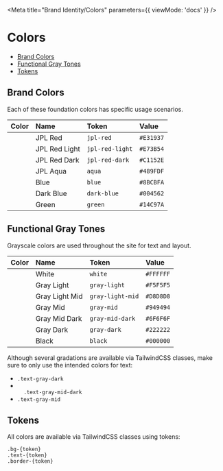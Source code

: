 
<Meta title="Brand Identity/Colors" parameters={{ viewMode: 'docs' }} />

# Colors

- [Brand Colors](#brand-colors)
- [Functional Gray Tones](#functional-gray-tones)
- [Tokens](#tokens)

## Brand Colors

Each of these foundation colors has specific usage scenarios.

| Color                                    | Name          | Token           | Value     |
| :--------------------------------------- | :------------ | :-------------- | :-------- |
| <div class="bg-jpl-red p-4"></div>       | JPL Red       | `jpl-red`       | `#E31937` |
| <div class="bg-jpl-red-light p-4"></div> | JPL Red Light | `jpl-red-light` | `#E73B54` |
| <div class="bg-jpl-red-dark p-4"></div>  | JPL Red Dark  | `jpl-red-dark`  | `#C1152E` |
| <div class="bg-jpl-aqua p-4"></div>      | JPL Aqua      | `aqua`          | `#489FDF` |
| <div class="bg-blue p-4"></div>          | Blue          | `blue`          | `#8BCBFA` |
| <div class="bg-dark-blue p-4"></div>     | Dark Blue     | `dark-blue`     | `#004562` |
| <div class="bg-green p-4"></div>         | Green         | `green`         | `#14C97A` |

## Functional Gray Tones

Grayscale colors are used throughout the site for text and layout.

| Color                                     | Name           | Token            | Value     |
| :---------------------------------------- | :------------- | :--------------- | :-------- |
| <div class="bg-white p-4"></div>          | White          | `white`          | `#FFFFFF` |
| <div class="bg-gray-light p-4"></div>     | Gray Light     | `gray-light`     | `#F5F5F5` |
| <div class="bg-gray-light-mid p-4"></div> | Gray Light Mid | `gray-light-mid` | `#D8D8D8` |
| <div class="bg-gray-mid p-4"></div>       | Gray Mid       | `gray-mid`       | `#949494` |
| <div class="bg-gray-mid-dark p-4"></div>  | Gray Mid Dark  | `gray-mid-dark`  | `#6F6F6F` |
| <div class="bg-gray-dark p-4"></div>      | Gray Dark      | `gray-dark`      | `#222222` |
| <div class="bg-black p-4"></div>          | Black          | `black`          | `#000000` |

Although several gradations are available via TailwindCSS classes, make sure to only use the intended colors for text:

- <div class="w-3 h-3 bg-gray-dark inline-block"></div>
  <code>.text-gray-dark</code>
- <div class="w-3 h-3 bg-gray-mid-dark inline-block"></div> <code>
    .text-gray-mid-dark
  </code>
- <div class="w-3 h-3 bg-gray-mid inline-block"></div>
  <code>.text-gray-mid</code>

## Tokens

All colors are available via TailwindCSS classes using tokens:

```
.bg-{token}
.text-{token}
.border-{token}
```
